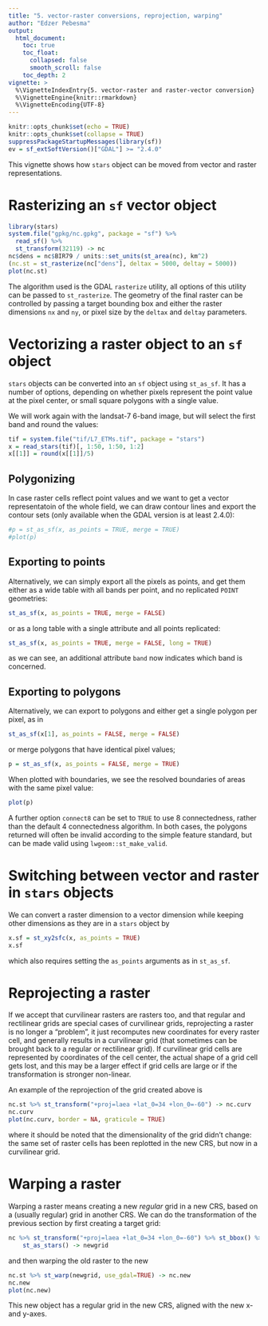 ```yaml
---
title: "5. vector-raster conversions, reprojection, warping"
author: "Edzer Pebesma"
output:
  html_document:
    toc: true
    toc_float:
      collapsed: false
      smooth_scroll: false
    toc_depth: 2
vignette: >
  %\VignetteIndexEntry{5. vector-raster and raster-vector conversion}
  %\VignetteEngine{knitr::rmarkdown}
  %\VignetteEncoding{UTF-8}
---
```


```r
knitr::opts_chunk$set(echo = TRUE)
knitr::opts_chunk$set(collapse = TRUE)
suppressPackageStartupMessages(library(sf))
ev = sf_extSoftVersion()["GDAL"] >= "2.4.0"
```

This vignette shows how `stars` object can be moved from vector
and raster representations.

# Rasterizing an `sf` vector object

```r
library(stars)
system.file("gpkg/nc.gpkg", package = "sf") %>%
  read_sf() %>%
  st_transform(32119) -> nc
nc$dens = nc$BIR79 / units::set_units(st_area(nc), km^2)
(nc.st = st_rasterize(nc["dens"], deltax = 5000, deltay = 5000))
plot(nc.st)
```

The algorithm used is the GDAL `rasterize` utility, all options of
this utility can be passed to `st_rasterize`. The geometry of the
final raster can be controlled by passing a target bounding box and
either the raster dimensions `nx` and `ny`, or pixel size by the
`deltax` and `deltay` parameters.

# Vectorizing a raster object to an `sf` object

`stars` objects can be converted into an `sf` object using
`st_as_sf`.  It has a number of options, depending on whether
pixels represent the point value at the pixel center, or small
square polygons with a single value.

We will work again with the landsat-7 6-band image, but will select
the first band and round the values:
```r
tif = system.file("tif/L7_ETMs.tif", package = "stars")
x = read_stars(tif)[, 1:50, 1:50, 1:2]
x[[1]] = round(x[[1]]/5)
```

## Polygonizing

In case raster cells reflect point values and we want to get
a vector representatoin of the whole field, we can draw contour
lines and export the contour sets (only available when the 
GDAL version is at least 2.4.0):
```r
#p = st_as_sf(x, as_points = TRUE, merge = TRUE)
#plot(p)
```

## Exporting to points

Alternatively, we can simply export all the pixels as points, and
get them either as a wide table with all bands per point, and no
replicated `POINT` geometries:
```r
st_as_sf(x, as_points = TRUE, merge = FALSE)
```
or as a long table with a single attribute and all points replicated:
```r
st_as_sf(x, as_points = TRUE, merge = FALSE, long = TRUE)
```
as we can see, an additional attribute `band` now indicates which band is concerned.

## Exporting to polygons

Alternatively, we can export to polygons and either get a single polygon per
pixel, as in
```r
st_as_sf(x[1], as_points = FALSE, merge = FALSE)
```
or merge polygons that have identical pixel values;
```r
p = st_as_sf(x, as_points = FALSE, merge = TRUE)
```
When plotted with boundaries, we see the resolved boundaries of areas with the
same pixel value:
```r
plot(p)
```

A further option `connect8` can be set to `TRUE` to use 8
connectedness, rather than the default 4 connectedness algorithm.
In both cases, the polygons returned will often be invalid according
to the simple feature standard, but can be made valid using
`lwgeom::st_make_valid`.

# Switching between vector and raster in `stars` objects

We can convert a raster dimension to a vector dimension while keeping other dimensions as they are in a `stars` object by
```r
x.sf = st_xy2sfc(x, as_points = TRUE)
x.sf
```
which also requires setting the `as_points` arguments as in `st_as_sf`.

# Reprojecting a raster

If we accept that curvilinear rasters are rasters too, and that
regular and rectilinear grids are special cases of curvilinear grids,
reprojecting a raster is no longer a "problem", it just recomputes
new coordinates for every raster cell, and generally results in a
curvilinear grid (that sometimes can be brought back to a regular
or rectilinear grid). If curvilinear grid cells are represented
by coordinates of the cell center, the actual shape of a grid cell
gets lost, and this may be a larger effect if grid cells are large
or if the transformation is stronger non-linear.

An example of the reprojection of the grid created above is
```r
nc.st %>% st_transform("+proj=laea +lat_0=34 +lon_0=-60") -> nc.curv
nc.curv
plot(nc.curv, border = NA, graticule = TRUE)
```

where it should be noted that the dimensionality of the grid didn't
change: the same set of raster cells has been replotted in the new
CRS, but now in a curvilinear grid.

# Warping a raster

Warping a raster means creating a new _regular_ grid in a new CRS,
based on a (usually regular) grid in another CRS. We can do the
transformation of the previous section by first creating a target
grid:
```r
nc %>% st_transform("+proj=laea +lat_0=34 +lon_0=-60") %>% st_bbox() %>%
	st_as_stars() -> newgrid
```
and then warping the old raster to the new
```r
nc.st %>% st_warp(newgrid, use_gdal=TRUE) -> nc.new
nc.new 
plot(nc.new)
```

This new object has a regular grid in the new CRS, aligned with
the new x- and y-axes.
